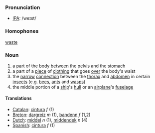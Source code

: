===Pronunciation===
*[[IPA]]: /weɪst/

===Homophones===
[[waste]]

===Noun===
# a [[part]] of the [[body]] [[between]] the [[pelvis]] and the [[stomach]] <br>
# a part of a [[piece]] of [[clothing]] that goes [[over]] the body's waist
# the [[narrow]] [[connection]] between the [[thorax]] and [[abdomen]] in certain [[insect]]s (e.g. [[bee]]s, [[ant]]s and [[wasp]]s)
# the middle portion of a [[ship]]'s [[hull]] or an [[airplane]]'s [[fuselage]]

====Translations====
*[[Catalan]]: [[cintura]] ''f'' (1)
*[[Breton]]: [[dargreiz]] ''m'' (1), [[bandenn]] ''f'' (1,2)
*[[Dutch]]: [[middel]] ''n'' (1), [[middendek]] ''n'' (4)
*[[Spanish]]: [[cintura]] ''f'' (1)